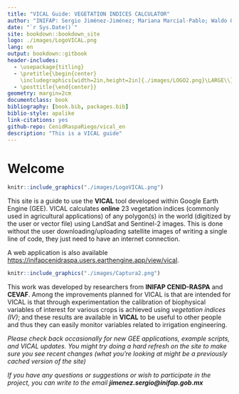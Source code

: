 ```yaml
--- 
title: "VICAL Guide: VEGETATION INDICES CALCULATOR"
author: "INIFAP: Sergio Jiménez-Jiménez; Mariana Marcial-Pablo; Waldo Ojeda-Bustamante; Ernesto Sifuentes-Ibarra; Marco Inzunza-Ibarra, Ignacio Sánchez-Cohen"
date: "`r Sys.Date()`"
site: bookdown::bookdown_site
logo: ./images/LogoVICAL.png
lang: en
output: bookdown::gitbook
header-includes:
  - \usepackage{titling}
  - \pretitle{\begin{center}
    \includegraphics[width=2in,height=2in]{./images/LOGO2.png}\LARGE\\}
  - \posttitle{\end{center}}
geometry: margin=2cm
documentclass: book
bibliography: [book.bib, packages.bib]
biblio-style: apalike
link-citations: yes
github-repo: CenidRaspaRiego/vical_en
description: "This is a VICAL guide"
---
```


# Welcome {-}

```r
knitr::include_graphics("./images/LogoVICAL.png")
```

This site is a guide to use the **VICAL** tool developed within Google Earth Engine (GEE). VICAL calculates **online** 23 vegetation indices (commonly used in agricultural applications) of any polygon(s) in the world (digitized by the user or vector file) using LandSat and Sentinel-2 images. This is done without the user downloading/uploading satellite images of writing a single line of code, they just need to have an internet connection. 


A web application is also available <https://inifapcenidraspa.users.earthengine.app/view/vical>.


```r
knitr::include_graphics("./images/Captura2.png")
```

This work was developed by researchers from **INIFAP CENID-RASPA** and **CEVAF**. Among the improvements planned for VICAL is that are intended for VICAL is that through experimentation the calibration of biophysical variables of interest for various crops is achieved using _vegetation indices (IV)_; and these results are available in **VICAL** to be useful to other people and thus they can easily monitor variables related to irrigation engineering. 


_Please check back occasionally for new GEE applications, example scripts, and VICAL updates. You might try doing a hard refresh on the site to make sure you see recent changes (what you’re looking at might be a previously cached version of the site)_

_If you have any questions or suggestions or wish to participate in the project, you can write to the email **jimenez.sergio@inifap.gob.mx**_

